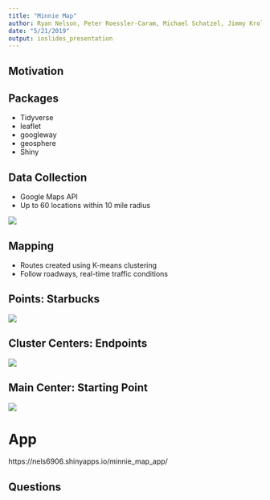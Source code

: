 ```yaml
---
title: "Minnie Map"
author: Ryan Nelson, Peter Roessler-Caram, Michael Schatzel, Jimmy Kroll, and Trevor Tracy
date: "5/21/2019"
output: ioslides_presentation
---
```


## Motivation {data-background="Chicago_Culvers.png"}


## Packages

- Tidyverse
- leaflet
- googleway
- geosphere
- Shiny


## Data Collection

- Google Maps API
- Up to 60 locations within 10 mile radius

![](Map_View.png)

## Mapping

- Routes created using K-means clustering
- Follow roadways, real-time traffic conditions


## Points: Starbucks

![](Points.PNG)


## Cluster Centers: Endpoints

![](Centers.PNG)


## Main Center: Starting Point

![](Center.PNG)


# App

https://nels6906.shinyapps.io/minnie_map_app/


## Questions {data-background="IJLSA.png" data-image-size=cover}










